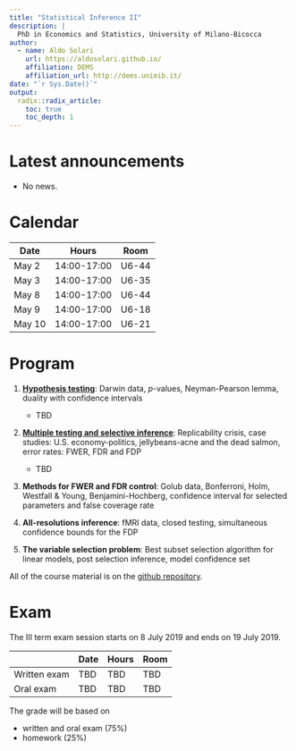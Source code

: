 ```yaml
---
title: "Statistical Inference II"
description: |
  PhD in Economics and Statistics, University of Milano-Bicocca
author:
  - name: Aldo Solari
    url: https://aldosolari.github.io/
    affiliation: DEMS
    affiliation_url: http://dems.unimib.it/
date: "`r Sys.Date()`"
output:
  radix::radix_article:
    toc: true
    toc_depth: 1
---
```


# Latest announcements

* No news.

# Calendar

| Date | Hours | Room |
|------|-------|------|
| May 2 | 14:00-17:00 | U6-44 |
| May 3 | 14:00-17:00 | U6-35 |
| May 8 | 14:00-17:00 | U6-44 |
| May 9 | 14:00-17:00 | U6-18 |
| May 10 | 14:00-17:00 | U6-21 |

# Program

1. [**Hypothesis testing**](https://aldosolari.github.io/SI2/docs/hyptest.html): Darwin data, $p$-values, Neyman-Pearson lemma, duality with confidence intervals
    - TBD

2. [**Multiple testing and selective inference**](https://aldosolari.github.io/SI2/docs/selinf.html): 
Replicability crisis, case studies: U.S. economy-politics,  jellybeans-acne and the dead salmon, error rates: FWER, FDR and FDP
    - TBD


3. **Methods for FWER and FDR control**: Golub data, Bonferroni, Holm, Westfall \& Young, Benjamini-Hochberg, confidence interval for selected parameters and false coverage rate

4. **All-resolutions inference**: fMRI data, closed testing, simultaneous confidence bounds for the FDP

5. **The variable selection problem**: Best subset selection algorithm for linear models, post selection inference, model confidence set


All of the course material is on the [github repository](https://github.com/aldosolari/SI2).


# Exam

The III term exam session starts on 8 July 2019 and ends on 19 July 2019. 

| | Date | Hours | Room |
|--|------|-------|------|
| Written exam | TBD | TBD | TBD |
| Oral exam | TBD | TBD | TBD |


The grade will be based on

* written and oral exam (75%)
* homework (25%)



